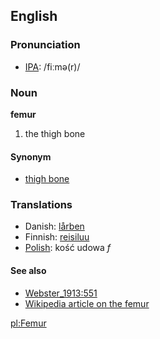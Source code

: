 ==English==
===Pronunciation===
*[[w:IPA|IPA]]: /fiːmə(r)/

===Noun===
'''femur'''
#the thigh bone

====Synonym====
*[[thigh bone]]

===Translations===
*Danish: [[lårben]]
*Finnish: [[reisiluu]]
*[[Polish]]: kość udowa ''f''

====See also====
*[[Webster_1913:551]]
*[[w:femur|Wikipedia article on the femur]]

[[pl:Femur]]